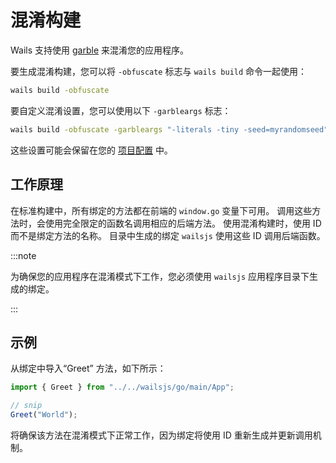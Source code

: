 # 混淆构建

Wails 支持使用 [garble](https://github.com/burrowers/garble) 来混淆您的应用程序。

要生成混淆构建，您可以将 `-obfuscate` 标志与 `wails build` 命令一起使用：

```bash
wails build -obfuscate
```

要自定义混淆设置，您可以使用以下 `-garbleargs` 标志：

```bash
wails build -obfuscate -garbleargs "-literals -tiny -seed=myrandomseed"
```

这些设置可能会保留在您的 [项目配置](../reference/project-config) 中。

## 工作原理

在标准构建中，所有绑定的方法都在前端的 `window.go` 变量下可用。 调用这些方法时，会使用完全限定的函数名调用相应的后端方法。 使用混淆构建时，使用 ID 而不是绑定方法的名称。 目录中生成的绑定 `wailsjs` 使用这些 ID 调用后端函数。

:::note


为确保您的应用程序在混淆模式下工作，您必须使用 `wailsjs` 应用程序目录下生成的绑定。

:::


## 示例

从绑定中导入“Greet” 方法，如下所示：

```js
import { Greet } from "../../wailsjs/go/main/App";

// snip
Greet("World");
```

将确保该方法在混淆模式下正常工作，因为绑定将使用 ID 重新生成并更新调用机制。

